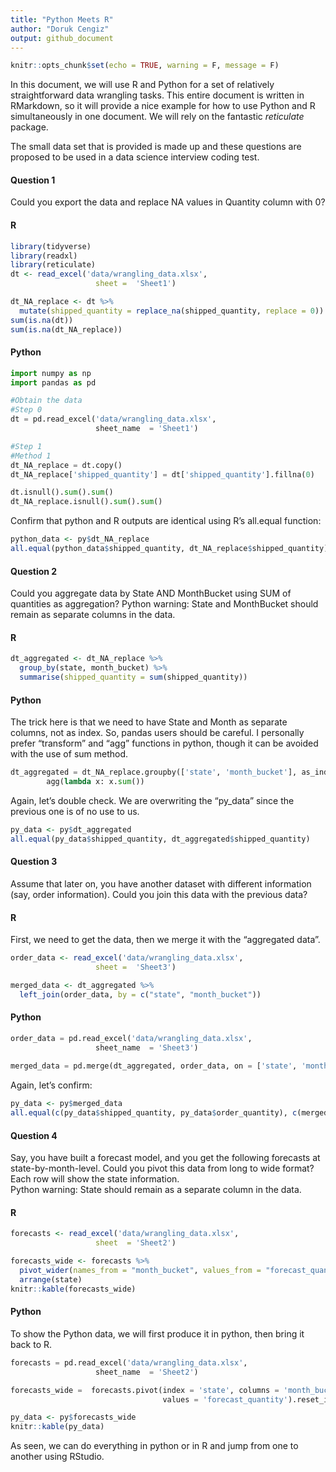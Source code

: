 ```yaml
---
title: "Python Meets R"
author: "Doruk Cengiz"
output: github_document
---
```


```r
knitr::opts_chunk$set(echo = TRUE, warning = F, message = F)
```

In this document, we will use R and Python for a set of relatively straightforward data wrangling tasks. This entire document is written in RMarkdown, so it will provide a nice example for how to use Python and R simultaneously in one document. We will rely on the fantastic *reticulate* package.  

The small data set that is provided is made up and these questions are proposed to be used in a data science interview coding test. 

####  Question 1  

Could you export the data and replace NA values in Quantity column with 0?

####  R  

```r
library(tidyverse)
library(readxl)
library(reticulate)
dt <- read_excel('data/wrangling_data.xlsx', 
                   sheet =  'Sheet1')

dt_NA_replace <- dt %>% 
  mutate(shipped_quantity = replace_na(shipped_quantity, replace = 0))
sum(is.na(dt))
sum(is.na(dt_NA_replace))

```

#### Python

```python

import numpy as np
import pandas as pd

#Obtain the data
#Step 0
dt = pd.read_excel('data/wrangling_data.xlsx', 
                   sheet_name  = 'Sheet1')

#Step 1
#Method 1
dt_NA_replace = dt.copy()
dt_NA_replace['shipped_quantity'] = dt['shipped_quantity'].fillna(0)

dt.isnull().sum().sum()
dt_NA_replace.isnull().sum().sum()

```

Confirm that python and R outputs are identical using R's all.equal function: 
```r
python_data <- py$dt_NA_replace
all.equal(python_data$shipped_quantity, dt_NA_replace$shipped_quantity)

```


#### Question 2

Could you aggregate data by State AND MonthBucket using SUM of quantities as aggregation? Python warning: State and MonthBucket should remain as separate columns in the data.

#### R

```r
dt_aggregated <- dt_NA_replace %>% 
  group_by(state, month_bucket) %>% 
  summarise(shipped_quantity = sum(shipped_quantity))

```

#### Python

The trick here is that we need to have State and Month as separate columns, not as index. So, pandas users should be careful. I personally prefer "transform" and "agg" functions in python, though it can be avoided with the use of sum method. 

```python

dt_aggregated = dt_NA_replace.groupby(['state', 'month_bucket'], as_index = False)[['shipped_quantity']].\
        agg(lambda x: x.sum())


```

Again, let's double check. We are overwriting the "py_data" since the previous one is of no use to us.

```r
py_data <- py$dt_aggregated
all.equal(py_data$shipped_quantity, dt_aggregated$shipped_quantity)
```

#### Question 3
Assume that later on, you have another dataset with different information (say, order information). Could you join this data with the previous data?

#### R 

First, we need to get the data, then we merge it with the "aggregated data".

```r
order_data <- read_excel('data/wrangling_data.xlsx', 
                   sheet =  'Sheet3')

merged_data <- dt_aggregated %>% 
  left_join(order_data, by = c("state", "month_bucket"))

```

#### Python

```python
order_data = pd.read_excel('data/wrangling_data.xlsx', 
                   sheet_name  = 'Sheet3')
                   
merged_data = pd.merge(dt_aggregated, order_data, on = ['state', 'month_bucket'], how = 'left')

```

Again, let's confirm:


```r
py_data <- py$merged_data
all.equal(c(py_data$shipped_quantity, py_data$order_quantity), c(merged_data$shipped_quantity, merged_data$order_quantity))
```


#### Question 4

Say, you have built a forecast model, and you get the following forecasts at state-by-month-level. Could you pivot this data from long to wide format? Each row will show the state information.     
Python warning: State should remain as a separate column in the data.

#### R

```r

forecasts <- read_excel('data/wrangling_data.xlsx', 
                   sheet  = 'Sheet2')

forecasts_wide <- forecasts %>% 
  pivot_wider(names_from = "month_bucket", values_from = "forecast_quantity", id_cols = "state") %>% 
  arrange(state)
knitr::kable(forecasts_wide)


```

#### Python

To show the Python data, we will first produce it in python, then bring it back to R.


```python

forecasts = pd.read_excel('data/wrangling_data.xlsx', 
                   sheet_name  = 'Sheet2')

forecasts_wide =  forecasts.pivot(index = 'state', columns = 'month_bucket', 
                                  values = 'forecast_quantity').reset_index()

```

```r
py_data <- py$forecasts_wide
knitr::kable(py_data)

```


As seen, we can do everything in python or in R and jump from one to another using RStudio. 



